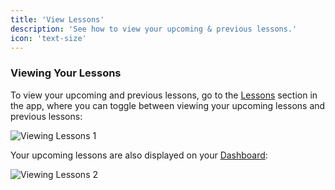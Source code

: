 ```yaml
---
title: 'View Lessons'
description: 'See how to view your upcoming & previous lessons.'
icon: 'text-size'
---
```


### Viewing Your Lessons

To view your upcoming and previous lessons, go to the [Lessons](https://platform.tutoros.app/lessons) section in the app, where you can toggle between viewing your upcoming lessons and previous lessons:

![Viewing Lessons 1](/images/viewing-lessons-1.png)

Your upcoming lessons are also displayed on your [Dashboard](https://platform.tutoros.app/home):

![Viewing Lessons 2](/images/viewing-lessons-2.png)
